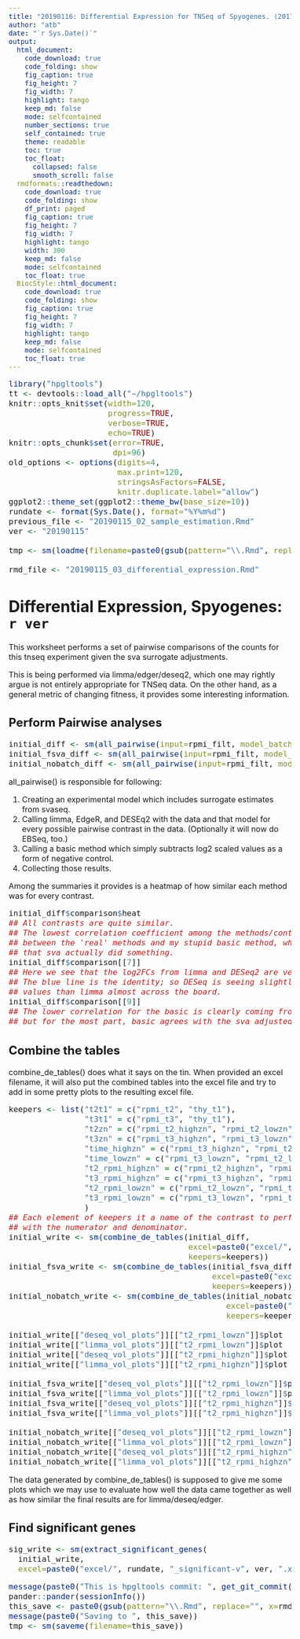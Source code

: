 ```yaml
---
title: "20190116: Differential Expression for TNSeq of Spyogenes. (2017)"
author: "atb"
date: "`r Sys.Date()`"
output:
  html_document:
    code_download: true
    code_folding: show
    fig_caption: true
    fig_height: 7
    fig_width: 7
    highlight: tango
    keep_md: false
    mode: selfcontained
    number_sections: true
    self_contained: true
    theme: readable
    toc: true
    toc_float:
      collapsed: false
      smooth_scroll: false
  rmdformats::readthedown:
    code_download: true
    code_folding: show
    df_print: paged
    fig_caption: true
    fig_height: 7
    fig_width: 7
    highlight: tango
    width: 300
    keep_md: false
    mode: selfcontained
    toc_float: true
  BiocStyle::html_document:
    code_download: true
    code_folding: show
    fig_caption: true
    fig_height: 7
    fig_width: 7
    highlight: tango
    keep_md: false
    mode: selfcontained
    toc_float: true
---
```


<style type="text/css">
body, td {
  font-size: 16px;
}
code.r{
  font-size: 16px;
}
pre {
 font-size: 16px
}
</style>

```r
library("hpgltools")
tt <- devtools::load_all("~/hpgltools")
knitr::opts_knit$set(width=120,
                     progress=TRUE,
                     verbose=TRUE,
                     echo=TRUE)
knitr::opts_chunk$set(error=TRUE,
                      dpi=96)
old_options <- options(digits=4,
                       max.print=120,
                       stringsAsFactors=FALSE,
                       knitr.duplicate.label="allow")
ggplot2::theme_set(ggplot2::theme_bw(base_size=10))
rundate <- format(Sys.Date(), format="%Y%m%d")
previous_file <- "20190115_02_sample_estimation.Rmd"
ver <- "20190115"

tmp <- sm(loadme(filename=paste0(gsub(pattern="\\.Rmd", replace="", x=previous_file), "-v", ver, ".rda.xz")))

rmd_file <- "20190115_03_differential_expression.Rmd"
```

# Differential Expression, Spyogenes: `r ver`

This worksheet performs a set of pairwise comparisons of the counts for this tnseq experiment
given the sva surrogate adjustments.

This is being performed via limma/edger/deseq2, which one may rightly argue is not
entirely appropriate for TNSeq data.  On the other hand, as a general metric of
changing fitness, it provides some interesting information.

## Perform Pairwise analyses

```r
initial_diff <- sm(all_pairwise(input=rpmi_filt, model_batch="svaseq"))
initial_fsva_diff <- sm(all_pairwise(input=rpmi_filt, model_batch="fsva"))
initial_nobatch_diff <- sm(all_pairwise(input=rpmi_filt, model_batch=FALSE))
```

all_pairwise() is responsible for following:

1.  Creating an experimental model which includes surrogate estimates from svaseq.
2.  Calling limma, EdgeR, and DESEq2 with the data and that model for every
    possible pairwise contrast in the data. (Optionally it will now do EBSeq, too.)
3.  Calling a basic method which simply subtracts log2 scaled values as a form
    of negative control.
4.  Collecting those results.

Among the summaries it provides is a heatmap of how similar each method was for
every contrast.

```r
initial_diff$comparison$heat
## All contrasts are quite similar.
## The lowest correlation coefficient among the methods/contrasts is ~ 0.6 and is
## between the 'real' methods and my stupid basic method, which mostly tells me
## that sva actually did something.
initial_diff$comparison[[7]]
## Here we see that the log2FCs from limma and DESeq2 are very similar.
## The blue line is the identity; so DESeq is seeing slightly higher
## values than limma almost across the board.
initial_diff$comparison[[9]]
## The lower correlation for the basic is clearly coming from that blob near 0 logFC,
## but for the most part, basic agrees with the sva adjusted limma.
```

## Combine the tables

combine_de_tables() does what it says on the tin.  When provided an excel
filename, it will also put the combined tables into the excel file and try to
add in some pretty plots to the resulting excel file.

```r
keepers <- list("t2t1" = c("rpmi_t2", "thy_t1"),
                "t3t1" = c("rpmi_t3", "thy_t1"),
                "t2zn" = c("rpmi_t2_highzn", "rpmi_t2_lowzn"),
                "t3zn" = c("rpmi_t3_highzn", "rpmi_t3_lowzn"),
                "time_highzn" = c("rpmi_t3_highzn", "rpmi_t2_highzn"),
                "time_lowzn" = c("rpmi_t3_lowzn", "rpmi_t2_lowzn"),
                "t2_rpmi_highzn" = c("rpmi_t2_highzn", "rpmi_t2"),
                "t3_rpmi_highzn" = c("rpmi_t3_highzn", "rpmi_t3"),
                "t2_rpmi_lowzn" = c("rpmi_t2_lowzn", "rpmi_t2"),
                "t3_rpmi_lowzn" = c("rpmi_t3_lowzn", "rpmi_t3")
                )
## Each element of keepers it a name of the contrast to perform followed by a 2 element list
## with the numerator and denominator.
initial_write <- sm(combine_de_tables(initial_diff,
                                      excel=paste0("excel/", rundate, "_initial_diff-v", ver, ".xlsx"),
                                      keepers=keepers))
initial_fsva_write <- sm(combine_de_tables(initial_fsva_diff,
                                           excel=paste0("excel/", rundate, "_initial_diff_fsva-v", ver, ".xlsx"),
                                           keepers=keepers))
initial_nobatch_write <- sm(combine_de_tables(initial_nobatch_diff,
                                              excel=paste0("excel/", rundate, "_initial_diff_nobatch-v", ver, ".xlsx"),
                                              keepers=keepers))

initial_write[["deseq_vol_plots"]][["t2_rpmi_lowzn"]]$plot
initial_write[["limma_vol_plots"]][["t2_rpmi_lowzn"]]$plot
initial_write[["deseq_vol_plots"]][["t2_rpmi_highzn"]]$plot
initial_write[["limma_vol_plots"]][["t2_rpmi_highzn"]]$plot

initial_fsva_write[["deseq_vol_plots"]][["t2_rpmi_lowzn"]]$plot
initial_fsva_write[["limma_vol_plots"]][["t2_rpmi_lowzn"]]$plot
initial_fsva_write[["deseq_vol_plots"]][["t2_rpmi_highzn"]]$plot
initial_fsva_write[["limma_vol_plots"]][["t2_rpmi_highzn"]]$plot

initial_nobatch_write[["deseq_vol_plots"]][["t2_rpmi_lowzn"]]$plot
initial_nobatch_write[["limma_vol_plots"]][["t2_rpmi_lowzn"]]$plot
initial_nobatch_write[["deseq_vol_plots"]][["t2_rpmi_highzn"]]$plot
initial_nobatch_write[["limma_vol_plots"]][["t2_rpmi_highzn"]]$plot
```

The data generated by combine_de_tables() is supposed to give me some plots
which we may use to evaluate how well the data came together as well as how
similar the final results are for limma/deseq/edger.

## Find significant genes

```r
sig_write <- sm(extract_significant_genes(
  initial_write,
  excel=paste0("excel/", rundate, "_significant-v", ver, ".xlsx")))
```

```r
message(paste0("This is hpgltools commit: ", get_git_commit()))
pander::pander(sessionInfo())
this_save <- paste0(gsub(pattern="\\.Rmd", replace="", x=rmd_file), "-v", ver, ".rda.xz")
message(paste0("Saving to ", this_save))
tmp <- sm(saveme(filename=this_save))
```

